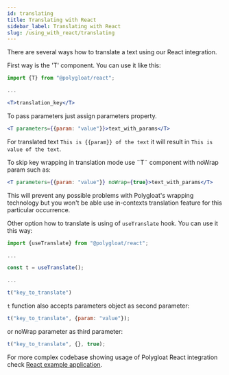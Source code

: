 ```yaml
---
id: translating
title: Translating with React
sidebar_label: Translating with React
slug: /using_with_react/translating
---
```


There are several ways how to translate a text using our React integration.

First way is the 'T' component. You can use it like this:

```jsx
import {T} from "@polygloat/react";

...

<T>translation_key</T>
```

To pass parameters just assign parameters property.

```jsx
<T parameters={{param: "value"}}>text_with_params</T>
```

For translated text `This is {{param}} of the text` it will result in `This is value of the text`.

To skip key wrapping in translation mode use ¨T¨ component with noWrap param such as:

```jsx
<T parameters={{param: "value"}} noWrap={true}>text_with_params</T>
```

This will prevent any possible problems with Polygloat's wrapping technology but you won't be able use in-contexts
translation feature for this particular occurrence.

Other option how to translate is using of `useTranslate` hook. You can use it this way:

```javascript
import {useTranslate} from "@polygloat/react";

...

const t = useTranslate();

...

t("key_to_translate")
```

`t` function also accepts parameters object as second parameter:

```javascript
t("key_to_translate", {param: "value"});
```
or noWrap parameter as third parameter:
```javascript
t("key_to_translate", {}, true);
```

For more complex codebase showing usage of Polygloat React integration check
[React example application](https://github.com/polygloat/react-sampleapp).